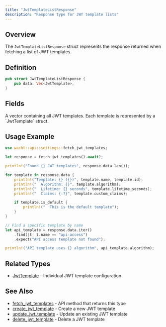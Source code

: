 ```yaml
---
title: "JwtTemplateListResponse"
description: "Response type for JWT template lists"
---
```


## Overview

The `JwtTemplateListResponse` struct represents the response returned when fetching a list of JWT templates.

## Definition

```rust
pub struct JwtTemplateListResponse {
    pub data: Vec<JwtTemplate>,
}
```

## Fields

<ParamField path="data" type="Vec<JwtTemplate>" required>
  A vector containing all JWT templates. Each template is represented by a `JwtTemplate` struct.
</ParamField>

## Usage Example

```rust
use wacht::api::settings::fetch_jwt_templates;

let response = fetch_jwt_templates().await?;

println!("Found {} JWT templates", response.data.len());

for template in response.data {
    println!("Template: {} ({})", template.name, template.id);
    println!("  Algorithm: {}", template.algorithm);
    println!("  Lifetime: {} seconds", template.lifetime_seconds);
    println!("  Claims: {:?}", template.custom_claims);

    if template.is_default {
        println!("  This is the default template");
    }
}

// Find a specific template by name
let api_template = response.data.iter()
    .find(|t| t.name == "api-access")
    .expect("API access template not found");

println!("API template uses {} algorithm", api_template.algorithm);
```

## Related Types

- [JwtTemplate](/rust-sdk/types/jwt-template) - Individual JWT template configuration

## See Also

- [fetch_jwt_templates](/rust-sdk/api/fetch-jwt-templates) - API method that returns this type
- [create_jwt_template](/rust-sdk/api/create-jwt-template) - Create a new JWT template
- [update_jwt_template](/rust-sdk/api/update-jwt-template) - Update an existing JWT template
- [delete_jwt_template](/rust-sdk/api/delete-jwt-template) - Delete a JWT template
